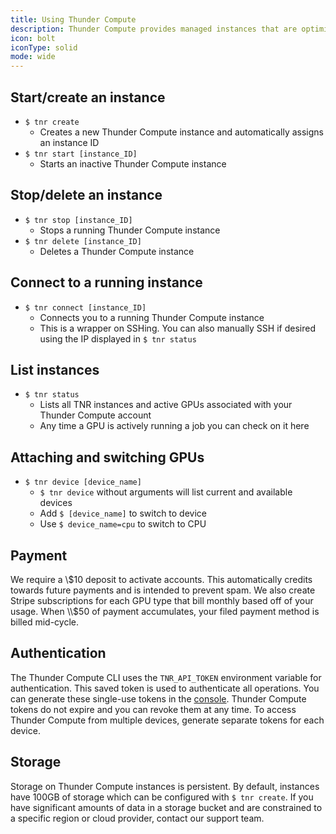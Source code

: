 ```yaml
---
title: Using Thunder Compute
description: Thunder Compute provides managed instances that are optimized for performance. The Thunder Compute CLI contains all of the functionality you need to create, edit, use, and delete these instances.
icon: bolt
iconType: solid
mode: wide
---
```

## Start/create an instance

*   `$ tnr create`
    *   Creates a new Thunder Compute instance and automatically assigns an instance ID
*   `$ tnr start [instance_ID]`
    *   Starts an inactive Thunder Compute instance

## Stop/delete an instance

*   `$ tnr stop [instance_ID]`
    *   Stops a running Thunder Compute instance
*   `$ tnr delete [instance_ID]`
    *   Deletes a Thunder Compute instance

## Connect to a running instance

*   `$ tnr connect [instance_ID]`
    *   Connects you to a running Thunder Compute instance
    *   This is a wrapper on SSHing. You can also manually SSH if desired using the IP displayed in `$ tnr status`

## List instances

*   `$ tnr status`
    *   Lists all TNR instances and active GPUs associated with your Thunder Compute account
    *   Any time a GPU is actively running a job you can check on it here

## Attaching and switching GPUs

*   `$ tnr device [device_name]`
    *   `$ tnr device` without arguments will list current and available devices
    *   Add `$ [device_name]` to switch to device
    *   Use `$ device_name=cpu` to switch to CPU

## Payment

We require a \\$10 deposit to activate accounts. This automatically credits towards future payments and is intended to prevent spam. We also create Stripe subscriptions for each GPU type that bill monthly based off of your usage. When \\$50 of payment accumulates, your filed payment method is billed mid-cycle.

## Authentication

The Thunder Compute CLI uses the `TNR_API_TOKEN` environment variable for authentication. This saved token is used to authenticate all operations. You can generate these single-use tokens in the [console](https://console.thundercompute.com). Thunder Compute tokens do not expire and you can revoke them at any time. To access Thunder Compute from multiple devices, generate separate tokens for each device.

## Storage

Storage on Thunder Compute instances is persistent. By default, instances have 100GB of storage which can be configured with `$ tnr create`. If you have significant amounts of data in a storage bucket and are constrained to a specific region or cloud provider, contact our support team.
